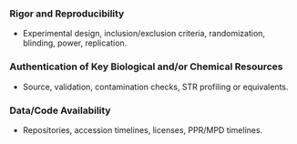 <!-- Reusable snippets for inclusion across sections -->

### Rigor and Reproducibility
- Experimental design, inclusion/exclusion criteria, randomization, blinding, power, replication.


### Authentication of Key Biological and/or Chemical Resources
- Source, validation, contamination checks, STR profiling or equivalents.


### Data/Code Availability
- Repositories, accession timelines, licenses, PPR/MPD timelines.

